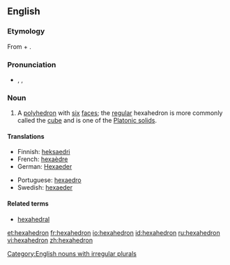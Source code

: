 {{wikipedia}}
==English==

===Etymology===
From {{etyl|grc}} {{term|ἕξ||six|sc=Polytonic|tr=hex|lang=grc}} + {{term|ἕδρα||seat, base|tr=hedra|lang=grc|sc=polytonic}}.

===Pronunciation===
* {{enPR|hĕksəhē'drən}}, {{IPA|/hɛksəˈhiːdrən/}}, {{SAMPA|/hEks.@."hi.dr@n/}}

===Noun===
{{en-noun|pl2=hexahedra}}

# {{geometry}} A [[polyhedron]] with [[six]] [[face]]s; the [[regular]] hexahedron is more commonly called the [[cube]] and is one of the [[Platonic solid]]s.

====Translations====
<!--Note: add translations for "hexahedron" here, not for "cube"-->
{{trans-top|polyhedron with six faces}}
* Finnish: [[heksaedri]]
* French: [[hexaèdre]] {{m}}
* German: [[Hexaeder]] {{n}}
{{trans-mid}}
* Portuguese: [[hexaedro]] {{m}}
* Swedish: [[hexaeder]] {{c}}
{{trans-bottom}}

====Related terms====
* [[hexahedral]]

[[Category:English nouns with irregular plurals]]

[[et:hexahedron]]
[[fr:hexahedron]]
[[io:hexahedron]]
[[id:hexahedron]]
[[ru:hexahedron]]
[[vi:hexahedron]]
[[zh:hexahedron]]